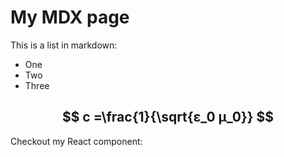 # My MDX page

This is a list in markdown:

- One
- Two
- Three

## $$ c =\frac{1}{\sqrt{ε_0 μ_0}} $$

Checkout my React component:
